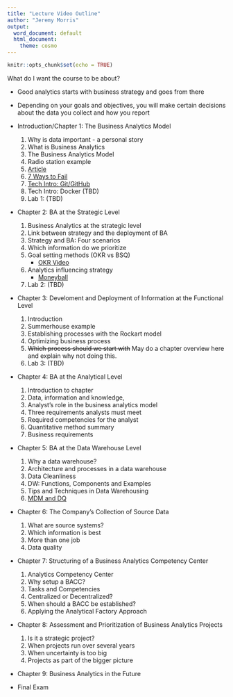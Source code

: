 ```yaml
---
title: "Lecture Video Outline"
author: "Jeremy Morris"
output:
  word_document: default
  html_document:
    theme: cosmo
---
```


```r
knitr::opts_chunk$set(echo = TRUE)
```

What do I want the course to be about?

* Good analytics starts with business strategy and goes from there
* Depending on your goals and objectives, you will make certain decisions about the data you collect and how you report

* Introduction/Chapter 1: The Business Analytics Model
    1. Why is data important - a personal story
    2. What is Business Analytics
    3. The Business Analytics Model
    4. Radio station example
    5. [Article](https://www.forbes.com/sites/brentdykes/2019/03/28/the-four-key-pillars-to-fostering-a-data-driven-culture/#d9995657d90e)
    6. [7 Ways to Fail](https://www.cio.com/article/3235959/7-sure-fire-ways-to-fail-at-data-analytics.html)
    6. [Tech Intro: Git/GitHub](https://www.youtube.com/watch?v=BCQHnlnPusY)
    7. Tech Intro: Docker (TBD)
    8. Lab 1: (TBD)
* Chapter 2: BA at the Strategic Level
    1. Business Analytics at the strategic level
    2. Link between strategy and the deployment of BA
    3. Strategy and BA: Four scenarios
    4. Which information do we prioritize
    5. Goal setting methods (OKR vs BSQ)
        * [OKR Video](https://www.youtube.com/watch?v=L4N1q4RNi9I)
    6. Analytics influencing strategy
        * [Moneyball](https://www.youtube.com/watch?v=rMJ2IcD_fFc)
    6. Lab 2: (TBD)
* Chapter 3: Develoment and Deployment of Information at the Functional Level
    1. Introduction
    1. Summerhouse example
    2. Establishing processes with the Rockart model
    4. Optimizing business process
    6. ~~Which process should we start with~~ May do a chapter overview here and explain why not doing this.
    7. Lab 3: (TBD)
* Chapter 4: BA at the Analytical Level
    1. Introduction to chapter
    2. Data, information and knowledge,
    3. Analyst's role in the business analytics model
    4. Three requirements analysts must meet
    5. Required competencies for the analyst
    6. Quantitative method summary
    9. Business requirements
* Chapter 5: BA at the Data Warehouse Level
    1. Why a data warehouse?
    2. Architecture and processes in a data warehouse
    3. Data Cleanliness
    4. DW: Functions, Components and Examples
    3. Tips and Techniques in Data Warehousing
    6. [MDM and DQ](https://www.youtube.com/watch?v=dspdToaROn8)
* Chapter 6: The Company's Collection of Source Data
    1. What are source systems?
    2. Which information is best
    3. More than one job
    4. Data quality
* Chapter 7: Structuring of a Business Analytics Competency Center
    1. Analytics Competency Center
    2. Why setup a BACC?
    3. Tasks and Competencies
    4. Centralized or Decentralized?
    5. When should a BACC be established?
    6. Applying the Analytical Factory Approach
* Chapter 8: Assessment and Prioritization of Business Analytics Projects
    1. Is it a strategic project?
    2. When projects run over several years
    3. When uncertainty is too big
    4. Projects as part of the bigger picture
* Chapter 9: Business Analytics in the Future
* Final Exam